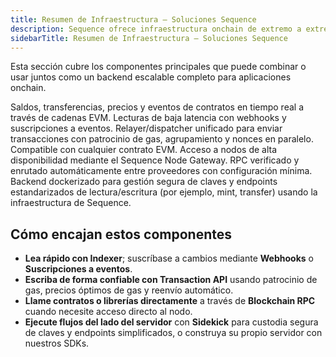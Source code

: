 ```yaml
---
title: Resumen de Infraestructura — Soluciones Sequence
description: Sequence ofrece infraestructura onchain de extremo a extremo para DeFi, stablecoins, cadenas y juegos web3. Cubre datos en tiempo real (Indexer), envío de transacciones (Transaction API), acceso a nodos (Blockchain RPC) y un backend dockerizado (Sidekick).
sidebarTitle: Resumen de Infraestructura — Soluciones Sequence
---
```


Esta sección cubre los componentes principales que puede combinar o usar juntos como un backend escalable completo para aplicaciones onchain.

<CardGroup>
  <Card title="Indexer" href="/solutions/indexer/overview">
    Saldos, transferencias, precios y eventos de contratos en tiempo real a través de cadenas EVM. Lecturas de baja latencia con webhooks y suscripciones a eventos.
  </Card>

  <Card title="API de transacciones" href="/solutions/infrastructure/transaction-api">
    Relayer/dispatcher unificado para enviar transacciones con patrocinio de gas, agrupamiento y nonces en paralelo. Compatible con cualquier contrato EVM.
  </Card>

  <Card title="Blockchain RPC" href="/solutions/infrastructure/blockchain-rpc">
    Acceso a nodos de alta disponibilidad mediante el Sequence Node Gateway. RPC verificado y enrutado automáticamente entre proveedores con configuración mínima.
  </Card>

  <Card title="Sidekick" href="/solutions/infrastructure/sidekick">
    Backend dockerizado para gestión segura de claves y endpoints estandarizados de lectura/escritura (por ejemplo, mint, transfer) usando la infraestructura de Sequence.
  </Card>
</CardGroup>

## Cómo encajan estos componentes

- **Lea rápido con Indexer**; suscríbase a cambios mediante **Webhooks** o **Suscripciones a eventos**.
- **Escriba de forma confiable con Transaction API** usando patrocinio de gas, precios óptimos de gas y reenvío automático.
- **Llame contratos o librerías directamente** a través de **Blockchain RPC** cuando necesite acceso directo al nodo.
- **Ejecute flujos del lado del servidor** con **Sidekick** para custodia segura de claves y endpoints simplificados, o construya su propio servidor con nuestros SDKs.